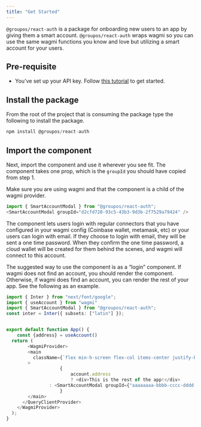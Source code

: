 ```yaml
---
title: "Get Started"
---
```



`@groupos/react-auth` is a package for onboarding new users to an app by giving them a smart account. `@groupos/react-auth` wraps wagmi so you can use the same wagmi functions you know and love but utilizing a smart account for your users.


## Pre-requisite
- You’ve set up your API key. Follow [this tutorial](/introduction/quickstart) to get started. 

## Install the package

From the root of the project that is consuming the package type the following to install the package.

```typescript
npm install @groupos/react-auth
```

## Import the component

Next, import the component and use it wherever you see fit. The component takes one prop, which is the `groupId` you should have copied from step 1. 

<Info>Make sure you are using wagmi and that the component is a child of the wagmi provider.</Info>

```typescript
import { SmartAccountModal } from "@groupos/react-auth";
<SmartAccountModal groupId="d2cfd720-93c5-43b3-9d3b-2f7529a79424" />
```

The component lets users login with regular connectors that you have configured in your wagmi config (Coinbase wallet, metamask, etc) or your users can login with email. If they choose to login with email, they will be sent a one time password. When they confirm the one time password, a cloud wallet will be created for them behind the scenes, and wagmi will connect to this account.

The suggested way to use the component is as a “login” component. If wagmi does not find an account, you should render the component. Otherwise, if wagmi does find an account, you can render the rest of your app. See the following as an example.

```typescript
import { Inter } from "next/font/google";
import { useAccount } from "wagmi"
import { SmartAccountModal } from "@groupos/react-auth";
const inter = Inter({ subsets: ["latin"] });


export default function App() {
	const {address} = useAccount()
  return (
		<WagmiProvider>
        <main
          className={`flex min-h-screen flex-col items-center justify-between p-24 ${inter.className}`}
        >
					{
						account.address 
						? <div>This is the rest of the app!</div>
		        : <SmartAccountModal groupId={"aaaaaaaa-bbbb-cccc-dddd-eeeeeeeeeeee"} />
					}
        </main>
      </QueryClientProvider>
    </WagmiProvider>
  );
}
```